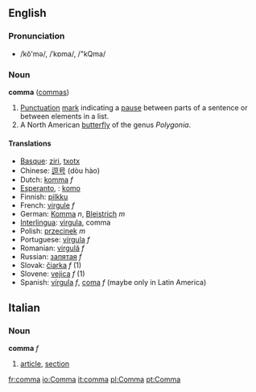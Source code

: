 ==English==
{{Punctuation marks}}
===Pronunciation===
*/kŏ'mə/, /ˈkɒma/, /"kQma/

===Noun===
'''comma''' ([[commas]])

#[[Punctuation]] [[mark]] indicating a [[pause]] between parts of a sentence or between elements in a list.
#A North American [[butterfly]] of the genus ''Polygonia''.

====Translations====
*[[Basque]]: [[ziri]], [[txotx]]
*Chinese: [[逗号]] (dòu hào)
*Dutch: [[komma]] ''f''
*[[Esperanto]], {{io}}: [[komo]]
*Finnish: [[pilkku]]
*French: [[virgule]] ''f''
*German: [[Komma]] ''n'', [[Bleistrich]] ''m''
*[[Interlingua]]: [[virgula]], comma
*Polish: [[przecinek]] ''m''
*Portuguese: [[vírgula]] ''f''
*Romanian: [[virgulă]] ''f''
*Russian: [[запятая]] ''f''
*Slovak: [[čiarka]] ''f'' (1)
*Slovene: [[vejica]] ''f'' (1)
*Spanish: [[vírgula]] ''f'', [[coma]] ''f'' (maybe only in Latin America)

==Italian==
===Noun===
'''comma''' ''f''

# [[article]], [[section]]

[[fr:comma]]
[[io:Comma]]
[[it:comma]]
[[pl:Comma]]
[[pt:Comma]]